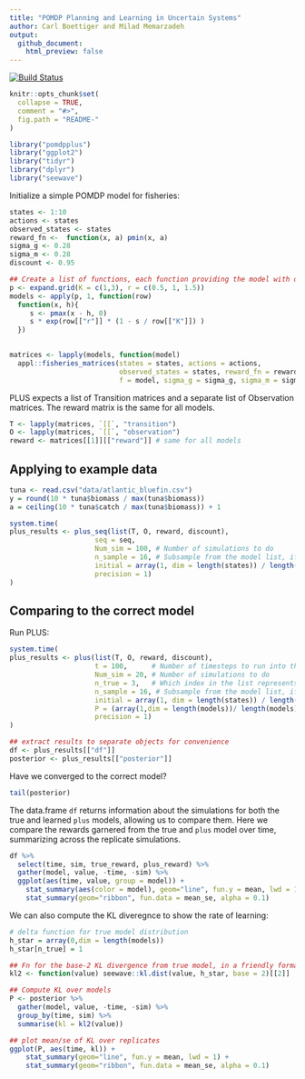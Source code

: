 ```yaml
---
title: "POMDP Planning and Learning in Uncertain Systems"
author: Carl Boettiger and Milad Memarzadeh
output: 
  github_document:
    html_preview: false
---
```


[![Build Status](https://drone.carlboettiger.info/api/badges/boettiger-lab/pomdpplus/status.svg)](https://drone.carlboettiger.info/boettiger-lab/pomdpplus)

<!-- README.md is generated from README.Rmd. Please edit that file -->

```r
knitr::opts_chunk$set(
  collapse = TRUE,
  comment = "#>",
  fig.path = "README-"
)
```


```r
library("pomdpplus")
library("ggplot2")
library("tidyr")
library("dplyr")
library("seewave")
```

Initialize a simple POMDP model for fisheries:

```r
states <- 1:10
actions <- states
observed_states <- states
reward_fn <-  function(x, a) pmin(x, a)
sigma_g <- 0.28
sigma_m <- 0.28
discount <- 0.95

## Create a list of functions, each function providing the model with different parameter combinations
p <- expand.grid(K = c(1,3), r = c(0.5, 1, 1.5))
models <- apply(p, 1, function(row) 
  function(x, h){
     s <- pmax(x - h, 0)
     s * exp(row[["r"]] * (1 - s / row[["K"]]) )
  })
    

matrices <- lapply(models, function(model) 
  appl::fisheries_matrices(states = states, actions = actions, 
                           observed_states = states, reward_fn = reward_fn,
                           f = model, sigma_g = sigma_g, sigma_m = sigma_m))

```

PLUS expects a list of Transition matrices and a separate list of Observation matrices. The reward matrix is the same for all models.


```r
T <- lapply(matrices, `[[`, "transition")
O <- lapply(matrices, `[[`, "observation")
reward <- matrices[[1]][["reward"]] # same for all models
```


## Applying to example data

```r
tuna <- read.csv("data/atlantic_bluefin.csv")
y = round(10 * tuna$biomass / max(tuna$biomass))
a = ceiling(10 * tuna$catch / max(tuna$biomass)) + 1
```



```r
system.time(
plus_results <- plus_seq(list(T, O, reward, discount), 
                     seq = seq,
                     Num_sim = 100, # Number of simulations to do 
                     n_sample = 16, # Subsample from the model list, if many models are present
                     initial = array(1, dim = length(states)) / length(states), # initial states prior, uniform 
                     precision = 1)
)

```


## Comparing to the correct model


Run PLUS:


```r
system.time(
plus_results <- plus(list(T, O, reward, discount), 
                     t = 100,      # Number of timesteps to run into the future
                     Num_sim = 20, # Number of simulations to do 
                     n_true = 3,   # Which index in the list represents the true model
                     n_sample = 16, # Subsample from the model list, if many models are present
                     initial = array(1, dim = length(states)) / length(states), # initial states prior, uniform 
                     P = (array(1,dim = length(models))/ length(models)),  # Model prior, uniform
                     precision = 1)
)
```



```r
## extract results to separate objects for convenience
df <- plus_results[["df"]]
posterior <- plus_results[["posterior"]]
```

Have we converged to the correct model?

```r
tail(posterior)
```


The data.frame `df` returns information about the simulations for both the true and learned `plus` models, allowing us to compare them. Here we compare the rewards garnered from the true and `plus` model over time, summarizing across the replicate simulations. 

```r
df %>% 
  select(time, sim, true_reward, plus_reward) %>%
  gather(model, value, -time, -sim) %>%
  ggplot(aes(time, value, group = model)) + 
    stat_summary(aes(color = model), geom="line", fun.y = mean, lwd = 1) +
    stat_summary(geom="ribbon", fun.data = mean_se, alpha = 0.1)
```


We can also compute the KL diveregnce to show the rate of learning:


```r
# delta function for true model distribution
h_star = array(0,dim = length(models)) 
h_star[n_true] = 1

## Fn for the base-2 KL divergence from true model, in a friendly format
kl2 <- function(value) seewave::kl.dist(value, h_star, base = 2)[[2]]

## Compute KL over models
P <- posterior %>% 
  gather(model, value, -time, -sim) %>%
  group_by(time, sim) %>% 
  summarise(kl = kl2(value))

## plot mean/se of KL over replicates
ggplot(P, aes(time, kl)) + 
    stat_summary(geom="line", fun.y = mean, lwd = 1) +
    stat_summary(geom="ribbon", fun.data = mean_se, alpha = 0.1)

```




